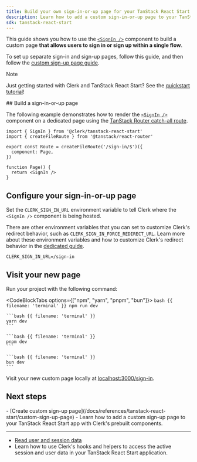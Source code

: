 ```yaml
---
title: Build your own sign-in-or-up page for your TanStack React Start app with Clerk
description: Learn how to add a custom sign-in-or-up page to your TanStack React Start app with Clerk's prebuilt components.
sdk: tanstack-react-start
---
```


This guide shows you how to use the [`<SignIn />`](/docs/references/general/components/authentication/sign-in) component to build a custom page **that allows users to sign in or sign up within a single flow**.

To set up separate sign-in and sign-up pages, follow this guide, and then follow the [custom sign-up page guide](/docs/references/tanstack-react-start/custom-sign-up-page).

> [!NOTE]
> Just getting started with Clerk and TanStack React Start? See the [quickstart tutorial](/docs/quickstarts/tanstack-react-start)!

<Steps>
  ## Build a sign-in-or-up page

  The following example demonstrates how to render the [`<SignIn />`](/docs/references/general/components/authentication/sign-in) component on a dedicated page using the [TanStack Router catch-all route](https://tanstack.com/router/latest/docs/framework/react/routing/routing-concepts#splat--catch-all-routes).

  ```tsx {{ filename: 'src/routes/sign-in.$.tsx' }}
  import { SignIn } from '@clerk/tanstack-react-start'
  import { createFileRoute } from '@tanstack/react-router'

  export const Route = createFileRoute('/sign-in/$')({
    component: Page,
  })

  function Page() {
    return <SignIn />
  }
  ```

  ## Configure your sign-in-or-up page

  Set the `CLERK_SIGN_IN_URL` environment variable to tell Clerk where the `<SignIn />` component is being hosted.

  There are other environment variables that you can set to customize Clerk's redirect behavior, such as `CLERK_SIGN_IN_FORCE_REDIRECT_URL`. Learn more about these environment variables and how to customize Clerk's redirect behavior in the [dedicated guide](/docs/guides/development/customize-redirect-urls).

  ```env {{ filename: '.env' }}
  CLERK_SIGN_IN_URL=/sign-in
  ```

  ## Visit your new page

  Run your project with the following command:

  <CodeBlockTabs options={["npm", "yarn", "pnpm", "bun"]}>
    ```bash {{ filename: 'terminal' }}
    npm run dev
    ```

    ```bash {{ filename: 'terminal' }}
    yarn dev
    ```

    ```bash {{ filename: 'terminal' }}
    pnpm dev
    ```

    ```bash {{ filename: 'terminal' }}
    bun dev
    ```
  </CodeBlockTabs>

  Visit your new custom page locally at [localhost:3000/sign-in](http://localhost:3000/sign-in).
</Steps>

## Next steps

<Cards>
  - [Create custom sign-up page](/docs/references/tanstack-react-start/custom-sign-up-page)
  - Learn how to add a custom sign-up page to your TanStack React Start app with Clerk's prebuilt components.

  ---

  - [Read user and session data](/docs/references/tanstack-react-start/read-session-data)
  - Learn how to use Clerk's hooks and helpers to access the active session and user data in your TanStack React Start application.
</Cards>
